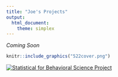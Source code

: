 ```yaml
---
title: "Joe's Projects"
output: 
  html_document:
    theme: simplex
---
```


*Coming Soon*

```r
knitr::include_graphics("522cover.png")
```

[![Statistical for Behavioral Science Project](522cover.png)](https://jpean.github.io/522-Final-Project)

